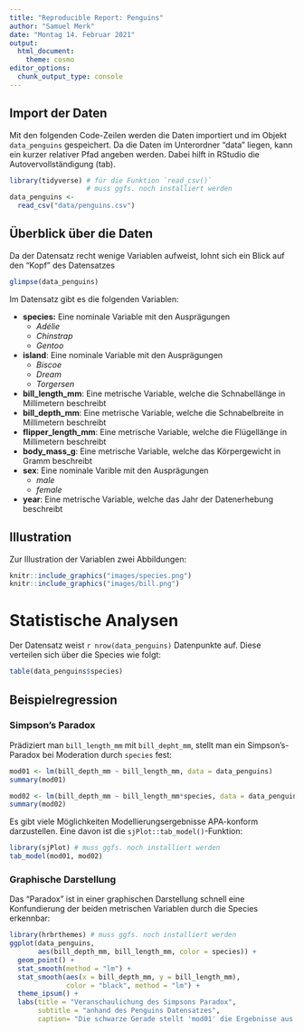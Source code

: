 ```yaml
---
title: "Reproducible Report: Penguins"
author: "Samuel Merk"
date: "Montag 14. Februar 2021"
output: 
  html_document: 
    theme: cosmo
editor_options: 
  chunk_output_type: console
---
```


## Import der Daten
Mit den folgenden Code-Zeilen werden die Daten importiert und im Objekt `data_penguins` gespeichert. Da die Daten im Unterordner "data" liegen, kann ein kurzer relativer Pfad angeben werden. Dabei hilft in RStudio die Autovervollständigung (tab).

```r
library(tidyverse) # für die Funktion `read_csv()`
                   # muss ggfs. noch installiert werden
data_penguins <- 
  read_csv("data/penguins.csv")
```

## Überblick über die Daten 
Da der Datensatz recht wenige Variablen aufweist, lohnt sich ein Blick auf den "Kopf" des Datensatzes

```r
glimpse(data_penguins)
```

Im Datensatz gibt es die folgenden Variablen:

* **species:** Eine nominale Variable mit den Ausprägungen
    * *Adélie*
    * *Chinstrap*
    * *Gentoo*  
* **island**: Eine nominale Variable mit den Ausprägungen
    * *Biscoe*
    * *Dream*
    * *Torgersen*
* **bill_length_mm**: Eine metrische Variable, welche die Schnabellänge in Millimetern beschreibt
* **bill_depth_mm**: Eine metrische Variable, welche die Schnabelbreite in Millimetern beschreibt  
* **flipper_length_mm**: Eine metrische Variable, welche die Flügellänge in Millimetern beschreibt
* **body_mass_g**: Eine metrische Variable, welche das Körpergewicht in Gramm beschreibt
* **sex**: Eine nominale Varible mit den Ausprägungen
    * *male*
    * *female*
* **year**: Eine metrische Variable, welche das Jahr der Datenerhebung beschreibt

## Illustration
Zur Illustration der Variablen zwei Abbildungen:
```r
knitr::include_graphics("images/species.png")
knitr::include_graphics("images/bill.png")
```

# Statistische Analysen
Der Datensatz weist `r nrow(data_penguins)` Datenpunkte auf. Diese verteilen sich über die Species wie folgt:
```r
table(data_penguins$species)
```

## Beispielregression
### Simpson's Paradox
Prädiziert man `bill_length_mm` mit `bill_depht_mm`, stellt man ein Simpson's-Paradox bei Moderation durch `species` fest:
```r
mod01 <- lm(bill_depth_mm ~ bill_length_mm, data = data_penguins)
summary(mod01)

mod02 <- lm(bill_depth_mm ~ bill_length_mm*species, data = data_penguins)
summary(mod02)
```

Es gibt viele Möglichkeiten Modellierungsergebnisse APA-konform darzustellen. Eine davon ist die `sjPlot::tab_model()`-Funktion:
```r
library(sjPlot) # muss ggfs. noch installiert werden
tab_model(mod01, mod02)
```

### Graphische Darstellung
Das "Paradox" ist in einer graphischen Darstellung schnell eine Konfundierung der beiden metrischen Variablen durch die Species erkennbar:
```r
library(hrbrthemes) # muss ggfs. noch installiert werden
ggplot(data_penguins,
       aes(bill_depth_mm, bill_length_mm, color = species)) +
  geom_point() + 
  stat_smooth(method = "lm") + 
  stat_smooth(aes(x = bill_depth_mm, y = bill_length_mm), 
              color = "black", method = "lm") + 
  theme_ipsum() + 
  labs(title = "Veranschaulichung des Simpsons Paradox",
       subtitle = "anhand des Penguins Datensatzes",
       caption= "Die schwarze Gerade stellt 'mod01' die Ergebnisse aus mod01 dar.")
```


